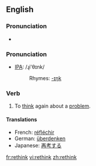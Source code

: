 ==English==

===Pronunciation===
*{{audio|en-us-rethink.ogg|Audio (US)}}

=== Pronunciation ===
*[[w:IPA|IPA]]: /ɻi'θɪnk/
*:Rhymes: [[Rhymes:English:-ɪŋk|-ɪŋk]]

=== Verb ===
{{irregverb|'''to rethink'''|'''[[rethinks]]'''|'''[[rethought]]'''|'''[[rethought]]'''|'''[[rethinking]]'''}}

# To [[think]] again about a [[problem]].

==== Translations ====
*French: [[réfléchir]]
*German: [[überdenken]]
*Japanese: [[再考]]する

[[fr:rethink]]
[[vi:rethink]]
[[zh:rethink]]